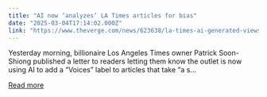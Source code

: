 ```yaml
---
title: "AI now ‘analyzes’ LA Times articles for bias"
date: "2025-03-04T17:14:02.000Z"
link: "https://www.theverge.com/news/623638/la-times-ai-generated-views-summaries-political-bias"
---
```


Yesterday morning, billionaire Los Angeles Times owner Patrick Soon-Shiong published a letter to readers letting them know the outlet is now using AI to add a “Voices” label to articles that take “a s...

[Read more](https://www.theverge.com/news/623638/la-times-ai-generated-views-summaries-political-bias)
